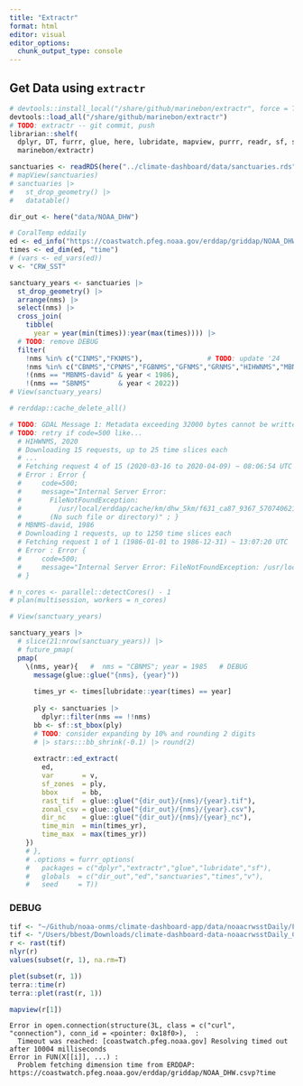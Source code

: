 ```yaml
---
title: "Extractr"
format: html
editor: visual
editor_options: 
  chunk_output_type: console
---
```


## Get Data using `extractr`

```r
# devtools::install_local("/share/github/marinebon/extractr", force = T)
devtools::load_all("/share/github/marinebon/extractr")
# TODO: extractr -- git commit, push 
librarian::shelf(
  dplyr, DT, furrr, glue, here, lubridate, mapview, purrr, readr, sf, stringr, terra,
  marinebon/extractr)

sanctuaries <- readRDS(here("../climate-dashboard/data/sanctuaries.rds"))
# mapView(sanctuaries)
# sanctuaries |>
#   st_drop_geometry() |>
#   datatable()

dir_out <- here("data/NOAA_DHW")

# CoralTemp eddaily
ed <- ed_info("https://coastwatch.pfeg.noaa.gov/erddap/griddap/NOAA_DHW.html")   # CoralTemp eddaily
times <- ed_dim(ed, "time")
# (vars <- ed_vars(ed))
v <- "CRW_SST"

sanctuary_years <- sanctuaries |> 
  st_drop_geometry() |> 
  arrange(nms) |> 
  select(nms) |> 
  cross_join(
    tibble(
      year = year(min(times)):year(max(times)))) |> 
  # TODO: remove DEBUG
  filter(
    !nms %in% c("CINMS","FKNMS"),                # TODO: update '24
    !nms %in% c("CBNMS","CPNMS","FGBNMS","GFNMS","GRNMS","HIHWNMS","MBNMS","SBNMS"), # done '24-08-28
    !(nms == "MBNMS-david" & year < 1986),
    !(nms == "SBNMS"       & year < 2022))
# View(sanctuary_years)

# rerddap::cache_delete_all()

# TODO: GDAL Message 1: Metadata exceeding 32000 bytes cannot be written into GeoTIFF. Transferred to PAM instead.
# TODO: retry if code=500 like...
  # HIHWNMS, 2020
  # Downloading 15 requests, up to 25 time slices each
  # ...
  # Fetching request 4 of 15 (2020-03-16 to 2020-04-09) ~ 08:06:54 UTC
  # Error : Error {
  #     code=500;
  #     message="Internal Server Error:
  #       FileNotFoundException:
  #         /usr/local/erddap/cache/km/dhw_5km/f631_ca87_9367_570740621_0
  #       (No such file or directory)" ; }
  # MBNMS-david, 1986
  # Downloading 1 requests, up to 1250 time slices each
  # Fetching request 1 of 1 (1986-01-01 to 1986-12-31) ~ 13:07:20 UTC
  # Error : Error {
  #     code=500;
  #     message="Internal Server Error: FileNotFoundException: /usr/local/erddap/cache/km/dhw_5km/6f3e_396a_1a53_1437553582_0 (No such file or directory)";
  # }

# n_cores <- parallel::detectCores() - 1
# plan(multisession, workers = n_cores)

# View(sanctuary_years)

sanctuary_years |> 
  # slice(21:nrow(sanctuary_years)) |> 
  # future_pmap(
  pmap(
    \(nms, year){   #  nms = "CBNMS"; year = 1985   # DEBUG
      message(glue::glue("{nms}, {year}"))
      
      times_yr <- times[lubridate::year(times) == year]
      
      ply <- sanctuaries |> 
        dplyr::filter(nms == !!nms)
      bb <- sf::st_bbox(ply)
      # TODO: consider expanding by 10% and rounding 2 digits
      # |> stars:::bb_shrink(-0.1) |> round(2)
      
      extractr::ed_extract(
        ed, 
        var       = v,
        sf_zones  = ply,
        bbox      = bb,
        rast_tif  = glue::glue("{dir_out}/{nms}/{year}.tif"),
        zonal_csv = glue::glue("{dir_out}/{nms}/{year}.csv"),
        dir_nc    = glue::glue("{dir_out}/{nms}/{year}_nc"),
        time_min  = min(times_yr),
        time_max  = max(times_yr))
    })  
    # },
    # .options = furrr_options(
    #   packages = c("dplyr","extractr","glue","lubridate","sf"),
    #   globals  = c("dir_out","ed","sanctuaries","times","v"),
    #   seed     = T))
```

### DEBUG

```r
tif <- "~/Github/noaa-onms/climate-dashboard-app/data/noaacrwsstDaily/FKNMS/2024.tif"
tif <- "/Users/bbest/Downloads/climate-dashboard-data-noaacrwsstDaily_CINMS-FKNMS/FKNMS/2024.tif"
r <- rast(tif)
nlyr(r)
values(subset(r, 1), na.rm=T)

plet(subset(r, 1))
terra::time(r)
terra::plet(rast(r, 1))

mapview(r[1])

```

    Error in open.connection(structure(3L, class = c("curl", "connection"), conn_id = <pointer: 0x18f0>),  : 
      Timeout was reached: [coastwatch.pfeg.noaa.gov] Resolving timed out after 10004 milliseconds
    Error in FUN(X[[i]], ...) : 
      Problem fetching dimension time from ERDDAP: https://coastwatch.pfeg.noaa.gov/erddap/griddap/NOAA_DHW.csvp?time
